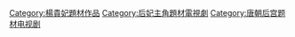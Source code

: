 [[Category:楊貴妃題材作品|Category:楊貴妃題材作品]]
[[Category:后妃主角題材電視劇|Category:后妃主角題材電視劇]]
[[Category:唐朝后宫题材电视剧‎|Category:唐朝后宫题材电视剧‎]]